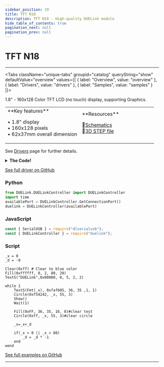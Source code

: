 ```yaml
---
sidebar_position: 19
title: TFT N18
description: TFT N18 - High-quality DUELink module
hide_table_of_contents: true
pagination_next: null
pagination_prev: null
---
```



# TFT N18

<ImageSection 
  product="dtftn18-b"
  tagline="1.8"
/>

---

<Tabs className="unique-tabs" groupid="catalog" queryString="show" defaultValue="overview"
  values={[
    {
        label: "Overview",
        value: "overview"
    },
    {
        label: "Drivers",
        value: "drivers"
    },
    {
        label: "Samples",
        value: "samples"
    }
]}>

<TabItem value="overview">

1.8" - 160x128 Color TFT LCD (no touch) display, supporting Graphics.

<table><td width='50%'>
**Key features**

• 1.8" display<br/>
• 160x128 pixels<br/>
• 62x37mm overall dimension<br/>

</td><td width='50%'>
**Resources**
 
📄[Schematics](/sch/gdl-dtftn18-b.pdf)<br/>
🔩[3D STEP file](/3d/gdl-dtftn18-b.step)<br/>
</td></table>

</TabItem>

<TabItem value="drivers">

See [Drivers](/docs/engine/drivers) page for further details.

<details>
<summary><strong>The Code!</strong></summary>

**TFT N18 Driver**

```batch
##### TFT N18 Driver #####

fn DVer()
    return 1.0
fend

# 16 sel pin 
# 17 reg sel pin
 
_m = 0 # 0: buffered, 1: direct mode
_p = 0 # 0: landscape, 1: portrait
 
dim b1[2]
 
fn Init(m, p)
    SpiCfg(0, 24000)
    _m = m
    _p = p
 
    If m = 0 # buffered
        GfxCfg(2, {16,17},GetW(),GetH(), 2)
 
    else # direct
        GfxCfg(2,{16,17},GetW(),GetH(), 0)
    end
 
    DWrite(16, 1)#deselect
    DWrite(9,0)#reset
    Wait(10)
    DWrite(9,1)#reset
    Wait(120)
    DWrite(8,1)# backlight
    LcdCmd(0x11,[])
    Wait(120)
 
    LcdCmd(0xb1,[0x01,0x2C,0x2D])
    LcdCmd(0xb2,[0x01,0x2C,0x2D])
    LcdCmd(0xb3,[0x01,0x2C,0x2D,0x01,0x2C,0x2D])
    LcdCmd(0xb4,[0x07])
    LcdCmd(0xc0,[0xa2,0x02,0x84])
    LcdCmd(0xc1,[0xC5])
    LcdCmd(0xc2,[0x0a,0x00])
    LcdCmd(0xc3,[0x8a,0x2a])
    LcdCmd(0xc4,[0x8a,0xee])
    LcdCmd(0xc5,[0x0E])
    LcdCmd(0x36,[0xc0])
    LcdCmd(0xE0,[0x0f,0x1a,0xf,0x18,0x2f,0x28,0x20,0x22,0x1f,0x1b,0x23,0x37,0,7,2,0x10])
    LcdCmd(0xE1,[0xf,0x1b,0xf,0x17,0x33,0x2c,0x29,0x2e,0x30,0x30,0x39,0x3f,0,7,3,0x10])    
    LcdCmd(0x2A,[0,0,0,0x7f])
    LcdCmd(0x2b,[0,0,0,0x9f])
    LcdCmd(0xf0,[1])
    LcdCmd(0xf6,[0])
    LcdCmd(0x3A,[0x05])
    Wait(120)
    
    if (_p = 0)
        SetDACtrl(1,0,1,0)
        SetWindow(0,0,160,128)
    else
        # SetDACtrl(1,0,1,0)
        SetWindow(0,0,128,160)
    end
    
    LcdCmd(0x29,[])
    
    Clear(0)
    Fill(0xFF0000, 18, 18, 45, 24)
    Fill(0xFFFF00, 18, 20, 45, 20)
    TextS("DUELink",0,21,23,1,2)
    Show()
    
fend
 
fn LcdCmd(c, b1)
    DWrite(16, 0)#select
    DWrite(17, 0)#LcdCmd
    SpiWr(c)
    DWrite(17, 1)#data
    for i in Range(Len(b1))
        SpiWr(b1[i])
    next
    DWrite(16, 1)#deselect
fend
 
fn IsColor()
    return 1
fend
 
fn GetH()
    if _m = 0
        if (_p = 1)
            return 80
        else 
            return 64
        end    
    else
        if (_p = 1)
            return 160
        else 
            return 128
        end
    end
fend
 
fn GetW()
    if _m = 0
        if (_p = 1)
            return 64
        else 
            return 80
        end    
    else
        if (_p = 1)
            return 128
        else 
            return 160
        end
    end
fend


fn SetDACtrl(s,r,c,b)
    v = 0
    
    if b = 1
        v = v | (1<<3)
    end
    
    if s = 1
        v = v | (1<<5)
    end
    
    if c = 1
        v = v | (1<<6)
    end
    
    if r = 1
        v = v | (1<<7)
    end
    
    LcdCmd(0x36, [v])
fend

fn SetWindow(x,y,w,h)
    e = x + w
    
    LcdCmd(0x2A, [x>> 8, x, e >> 8, e])
    
    e = y + h
    
    LcdCmd(0x2B, [y>> 8, y, e >> 8, e])
    
    LcdCmd(0x2c, [])
fend
 
Init(0, 0)

#########################

```

</details>

[See full driver on GitHub](https://github.com/ghi-electronics/duelink-website/tree/main/static/code/drivers)

</TabItem>

<TabItem value="samples">

### Python

```python
from DUELink.DUELinkController import DUELinkController
import time
availablePort = DUELinkController.GetConnectionPort()
duelink = DUELinkController(availablePort)
```

### JavaScript

```javascript
const { SerialUSB } = require("dlserialusb");
const { DUELinkController } = require("duelink");
```

### Script

```batch
_x = 0
_d = -9

Clear(0xff) # Clear to blue color
Fill(0xffffff, 0, 2, 80, 20)
TextS("DUELink",0x00000, 0, 5, 2, 2)
    
while 1
    TextS(Fmt(_x), 0xfaf605, 36, 35 ,1, 1)
    Circle(0xf54242, _x, 55, 3) 
    Show()
    Wait(1)
    
    Fill(0xFF, 36, 35, 16, 8)#clear test
    Circle(0xff, _x, 55, 3)#clear circle
    
    _x=_x+_d

    if(_x < 0 || _x > 80)
        _d = _d * -1
    end   
wend 
```

[See full examples on GitHub](https://github.com/ghi-electronics/duelink-website/tree/main/static/code/samples)

</TabItem>

</Tabs>

---

<OrderSection
    product="DUELink TFT N18"
    partnumber="GDL-DTFTN18-B"
    price="$0.00"
/>
